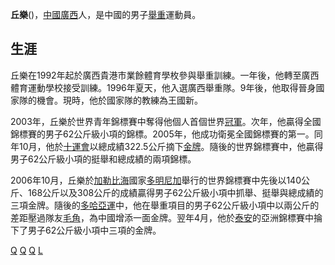 '''丘樂'''({{bd|1983年|2月26日|}})，[[中華人民共和國|中國]][[廣西|廣西]]人，是中國的男子[[舉重|舉重]]運動員。

== 生涯 ==
丘樂在1992年起於廣西貴港市業餘體育學枚參與舉重訓練。一年後，他轉至廣西體育運動學校接受訓練。1996年夏天，他入選廣西舉重隊。9年後，他取得晉身國家隊的機會。現時，他於國家隊的教練為王國新。

2003年，丘樂於世界青年錦標賽中奪得他個人首個世界[[冠軍|冠軍]]。次年，他贏得全國錦標賽的男子62公斤級小項的錦標。2005年，他成功衛冕全國錦標賽的第一。同年10月，他於[[十運會|十運會]]以總成績322.5公斤摘下[[金牌|金牌]]。隨後的世界錦標賽中，他贏得男子62公斤級小項的挺舉和總成績的兩項錦標。

2006年10月，丘樂於[[加勒比海|加勒比海]]國家[[多明尼加|多明尼加]]舉行的世界錦標賽中先後以140公斤、168公斤以及308公斤的成績贏得男子62公斤級小項中抓舉、挺舉與總成績的三項金牌。隨後的[[2006年亞洲運動會|多哈亞運]]中，他在舉重項目的男子62公斤級小項中以兩公斤的差距壓過隊友[[毛角|毛角]]，為中國增添一面金牌。翌年4月，他於[[泰安|泰安]]的亞洲錦標賽中掄下了男子62公斤級小項中三項的金牌。

[[Category:中國舉重運動員|Q]]
[[Category:2006年亞洲運動會金牌得主|Q]]
[[Category:廣西人|Q]]
[[Category:丘姓|L]]